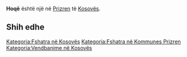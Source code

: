 {{Fshat në 
 | Emri                = Hoqë
 | EmriAlt                = 
 | NAME_SHORT_FORM=      
 | NAME_GENERIC=      
 | NAME_SORT_NAME_RO=      HOQE
 | FULL_NAME_RO = Hoqë
 | FULL_NAME_ND_RO=Hoqe
 | SORT_NAME_RG=HOQE
 | FULL_NAME_RG=Hoqë
 | FULL_NAME_ND_RG=Hoqe
 | SRP_NAME_SHORT_FORM=      
 | SRP_NAME_GENERIC=      
 | SRP_NAME_SORT_NAME_RO=      
 | SRP_FULL_NAME_RO = 
 | SRP_FULL_NAME_ND_RO=
 | SRP_SORT_NAME_RG=
 | SRP_FULL_NAME_RG=
 | SRP_FULL_NAME_ND_RG=
 | Emri (Rasa dhanore) = 
 | Figura              = 
 | Shteti              = Kosovo
 | Komuna              = Prizren
 | Kodi postar         = 
 | Sipërfaqja          = 

 | Popullsia           = 

 | Regj. i popullsisë  = 
 | Dend. e popullsisë  = 
 | Faqja zyrtare       = 
 <!--- Koordinatat ----> 
 | Gjerësia            = 42.174722
 | Gjatësia            = 20.691389
 | Lartësia            = 
}}
'''Hoqë''' është një [[]] në [[Prizren]] të [[Kosovës]].

<!-- == Gjeografia == -->
<!-- == Historia == -->
<!-- == Demografia == -->
== Shih edhe ==
{{Komuna Prizren}}
{{Kosovo-Administrata-Cung}}

[[Kategoria:Fshatra në Kosovës]]
[[Kategoria:Fshatra në Kommunes Prizren]]
[[Kategoria:Vendbanime në Kosovës]]